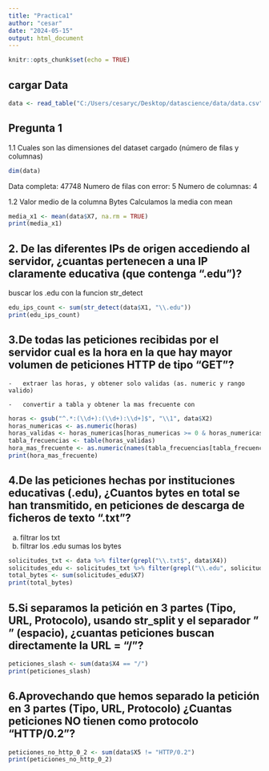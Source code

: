 ```yaml
---
title: "Practica1"
author: "cesar"
date: "2024-05-15"
output: html_document
---
```


```r
knitr::opts_chunk$set(echo = TRUE)
```

## cargar Data

```r
data <- read_table("C:/Users/cesaryc/Desktop/datascience/data/data.csv",    col_names = FALSE) 
```

## Pregunta 1

1.1 Cuales son las dimensiones del dataset cargado (número de filas y columnas)

```r
dim(data)
```

Data completa: 47748 Numero de filas con error: 5 Numero de columnas: 4

1.2 Valor medio de la columna Bytes Calculamos la media con mean

```r
media_x1 <- mean(data$X7, na.rm = TRUE)
print(media_x1)
```

## 2. De las diferentes IPs de origen accediendo al servidor, ¿cuantas pertenecen a una IP claramente educativa (que contenga ".edu")?

buscar los .edu con la funcion str_detect

```r
edu_ips_count <- sum(str_detect(data$X1, "\\.edu"))
print(edu_ips_count)
```

## 3.De todas las peticiones recibidas por el servidor cual es la hora en la que hay mayor volumen de peticiones HTTP de tipo "GET"?

```         
-   extraer las horas, y obtener solo validas (as. numeric y rango valido)

-   convertir a tabla y obtener la mas frecuente con
```

```r
horas <- gsub("^.*:(\\d+):(\\d+):\\d+]$", "\\1", data$X2)
horas_numericas <- as.numeric(horas)
horas_validas <- horas_numericas[horas_numericas >= 0 & horas_numericas <= 23]
tabla_frecuencias <- table(horas_validas)
hora_mas_frecuente <- as.numeric(names(tabla_frecuencias[tabla_frecuencias == max(tabla_frecuencias)]))
print(hora_mas_frecuente)

```

## 4.De las peticiones hechas por instituciones educativas (.edu), ¿Cuantos bytes en total se han transmitido, en peticiones de descarga de ficheros de texto ".txt"?

<!-- -->

a.  filtrar los txt
b.  filtrar los .edu sumas los bytes

```r
solicitudes_txt <- data %>% filter(grepl("\\.txt$", data$X4))
solicitudes_edu <- solicitudes_txt %>% filter(grepl("\\.edu", solicitudes_txt$X1))
total_bytes <- sum(solicitudes_edu$X7)
print(total_bytes)
```

## 5.Si separamos la petición en 3 partes (Tipo, URL, Protocolo), usando str_split y el separador " " (espacio), ¿cuantas peticiones buscan directamente la URL = "/"?

```r
peticiones_slash <- sum(data$X4 == "/")
print(peticiones_slash)
```

## 6.Aprovechando que hemos separado la petición en 3 partes (Tipo, URL, Protocolo)  ¿Cuantas peticiones NO tienen como protocolo "HTTP/0.2"?

```r
peticiones_no_http_0_2 <- sum(data$X5 != "HTTP/0.2")
print(peticiones_no_http_0_2)
```

